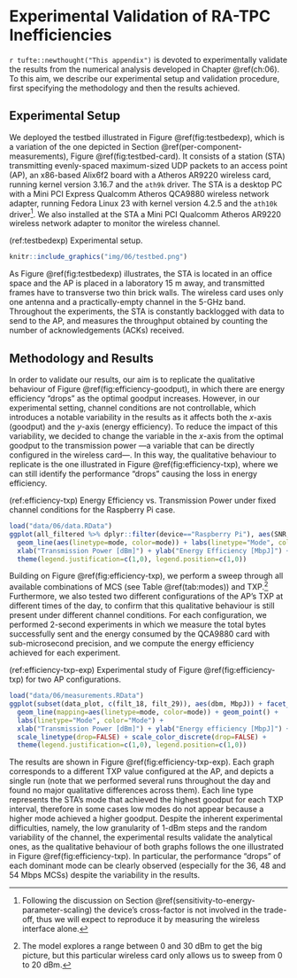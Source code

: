 
# Experimental Validation of RA-TPC Inefficiencies

`r tufte::newthought("This appendix")` is devoted to experimentally validate the results from the numerical analysis developed in Chapter \@ref(ch:06). To this aim, we describe our experimental setup and validation procedure, first specifying the methodology and then the results achieved.

## Experimental Setup

We deployed the testbed illustrated in Figure \@ref(fig:testbedexp), which is a variation of the one depicted in Section \@ref(per-component-measurements), Figure \@ref(fig:testbed-card). It consists of a station (STA) transmitting evenly-spaced maximum-sized UDP packets to an access point (AP), an x86-based Alix6f2 board with a Atheros AR9220 wireless card, running kernel version 3.16.7 and the `ath9k` driver. The STA is a desktop PC with a Mini PCI Express Qualcomm Atheros QCA9880 wireless network adapter, running Fedora Linux 23 with kernel version 4.2.5 and the `ath10k` driver^[Following the discussion on Section \@ref(sensitivity-to-energy-parameter-scaling) the device's cross-factor is not involved in the trade-off, thus we will expect to reproduce it by measuring the wireless interface alone.]. We also installed at the STA a Mini PCI Qualcomm Atheros AR9220 wireless network adapter to monitor the wireless channel.

(ref:testbedexp) Experimental setup.

```r
knitr::include_graphics("img/06/testbed.png")
```

As Figure \@ref(fig:testbedexp) illustrates, the STA is located in an office space and the AP is placed in a laboratory 15 m away, and transmitted frames have to transverse two thin brick walls. The wireless card uses only one antenna and a practically-empty channel in the 5-GHz band. Throughout the experiments, the STA is constantly backlogged with data to send to the AP, and measures the throughput obtained by counting the number of acknowledgements (ACKs) received.

## Methodology and Results

In order to validate our results, our aim is to replicate the qualitative behaviour of Figure \@ref(fig:efficiency-goodput), in which there are energy efficiency "drops" as the optimal goodput increases. However, in our experimental setting, channel conditions are not controllable, which introduces a notable variability in the results as it affects both the $x$-axis (goodput) and the $y$-axis (energy efficiency). To reduce the impact of this variability, we decided to change the variable in the $x$-axis from the optimal goodput to the transmission power ---a variable that can be directly configured in the wireless card---. In this way, the qualitative behaviour to replicate is the one illustrated in Figure \@ref(fig:efficiency-txp), where we can still identify the performance "drops" causing the loss in energy efficiency.

(ref:efficiency-txp) Energy Efficiency vs. Transmission Power under fixed channel conditions for the Raspberry Pi case.

```r
load("data/06/data.RData")
ggplot(all_filtered %>% dplyr::filter(device=="Raspberry Pi"), aes(SNR, MbpJ)) + 
  geom_line(aes(linetype=mode, color=mode)) + labs(linetype="Mode", color="Mode") +
  xlab("Transmission Power [dBm]") + ylab("Energy Efficiency [MbpJ]") +
  theme(legend.justification=c(1,0), legend.position=c(1,0))
```

Building on Figure \@ref(fig:efficiency-txp), we perform a sweep through all available combinations of MCS (see Table \@ref(tab:modes)) and TXP.^[The model explores a range between 0 and 30 dBm to get the big picture, but this particular wireless card only allows us to sweep from 0 to 20 dBm.] Furthermore, we also tested two different configurations of the AP's TXP at different times of the day, to confirm that this qualitative behaviour is still present under different channel conditions. For each configuration, we performed 2-second experiments in which we measure the total bytes successfully sent and the energy consumed by the QCA9880 card with sub-microsecond precision, and we compute the energy efficiency achieved for each experiment.

(ref:efficiency-txp-exp) Experimental study of Figure \@ref(fig:efficiency-txp) for two AP configurations.

```r
load("data/06/measurements.RData")
ggplot(subset(data_plot, c(filt_18, filt_29)), aes(dbm, MbpJ)) + facet_grid(.~AP)+
  geom_line(mapping=aes(linetype=mode, color=mode)) + geom_point() +
  labs(linetype="Mode", color="Mode") +
  xlab("Transmission Power [dBm]") + ylab("Energy efficiency [MbpJ]") +
  scale_linetype(drop=FALSE) + scale_color_discrete(drop=FALSE) +
  theme(legend.justification=c(1,0), legend.position=c(1,0))
```

The results are shown in Figure \@ref(fig:efficiency-txp-exp). Each graph corresponds to a different TXP value configured at the AP, and depicts a single run (note that we performed several runs throughout the day and found no major qualitative differences across them). Each line type represents the STA's mode that achieved the highest goodput for each TXP interval, therefore in some cases low modes do not appear because a higher mode achieved a higher goodput. Despite the inherent experimental difficulties, namely, the low granularity of 1-dBm steps and the random variability of the channel, the experimental results validate the analytical ones, as the qualitative behaviour of both graphs follows the one illustrated in Figure \@ref(fig:efficiency-txp). In particular, the performance "drops" of each dominant mode can be clearly observed (especially for the 36, 48 and 54 Mbps MCSs) despite the variability in the results.
